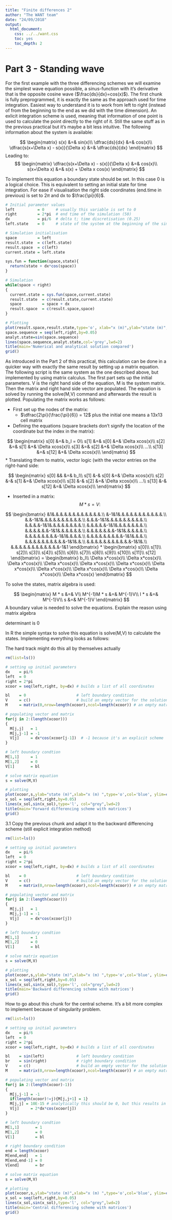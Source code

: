 ```yaml
---
title: "Finite differences 2"
author: "The WANT team"
date: "24/09/2018"
output:
  html_document:
    css: ../../want.css
    toc: yes
    toc_depth: 2
---
```

<!-- include the hint.js -->
<script src="../../hints.js"></script>

# Part 3 - Standing wave
For the first example with the three differencing schemes we will examine the simplest wave equation possible, a sinus-function with it's derivative that is the opposite cosine wave ($\frac{ds}{dx}=cos(x)$). The first chunk is fully preprogrammed, it is exactly the same as the approach used for time integration. Easiest way to understand it is to work from left to right (instead of from the beginning to the end as we did with the time dimension). An exlicit integration scheme is used, meaning that information of one point is used to calculate the point directly to the right of it. Still the same stuff as in the previous practical but it's maybe a bit less intuitive. The following information about the system is available:

$$
\begin{matrix}
s(x) &=& sin(x)\\
\dfrac{ds}{dx} &=& cos(x)\\
\dfrac{s(x+\Delta x) - s(x)}{\Delta x} &=& \dfrac{ds}{dx}
\end{matrix}
$$
Leading to:
$$
\begin{matrix}
\dfrac{s(x+\Delta x) - s(x)}{\Delta x} &=& cos(x)\\
s(x+\Delta x) &=& s(x) + \Delta x cos(x)
\end{matrix}
$$

To implement this equation a boundary state should be set. In this case 0 is a logical choice. This is equivalent to setting an initial state for time integration. For ease if visualisation the right side coordinates (end.time in previous) is set to $2\pi$ and dx to $\frac{\pi}{6}$.  

```r
# Initial parameter values
left          = 0     # usually this variable is set to 0
right         = 2*pi  # end time of the simulation (50)
dx            = pi/6  # delta t; time discretisation (0.25)
left.state    = 0     # state of the system at the beginning of the simulation

# Simulation initialisation
space         = left
result.state  = c(left.state)
result.space  = c(left)
current.state = left.state

sys.fun = function(space,state){
  return(state + dx*cos(space))
}

# Simulation
while(space < right)
{
  current.state = sys.fun(space,current.state)
  result.state  = c(result.state,current.state)
  space         = space + dx
  result.space  = c(result.space,space)
}

# Plotting
plot(result.space,result.state,type='o', xlab="x (m)",ylab="state (m)", ylim = c(-1.5,1.5), col="blue")
space.sequence = seq(left,right,by=0.05)
analyt.state=sin(space.sequence)
lines(space.sequence,analyt.state,col='grey',lwd=2)
title(main='Numerical and analytical solution compared')
grid()
```

As introduced in the Part 2 of this practical, this calculation can be done in a quicker way with exactly the same result by setting up a matrix equation. The following script is the same system as the one described above, but implemented by using matrix calculus. The first part sets up the initial parameters. V is the right hand side of the equation, M is the system matrix. Then the matrix and right hand side vector are populated. The equation is solved by running the solve(M,V) command and afterwards the result is plotted. Populating the matrix works as follows:

* First set up the nodes of the matrix:
  * $\dfrac{2\pi}{\frac{\pi}{6}} = 12$ plus the initial one means a 13x13 cell matrix
* Defining the equations (square brackets don't signify the location of the coordinate but the index in the matrix):

$$
\begin{matrix}
s[0]  &=& b_l = 0\\
s[1]  &=& s[0]  &+& \Delta xcos(x)\\
s[2]  &=& s[1]  &+& \Delta xcos(x)\\
s[3]  &=& s[2]  &+& \Delta xcos(x)\\
...\\
s[13] &=& s[12] &+& \Delta xcos(x)\\
\end{matrix}
$$
* Translating them to matrix, vector logic (with the vector entries on the right-hand side:

$$
\begin{matrix}
s[0]  && &=& b_l\\
s[1]  &-& s[0]  &=& \Delta xcos(x)\\
s[2]  &-& s[1]  &=& \Delta xcos(x)\\
s[3]  &-& s[2]  &=& \Delta xcos(x)\\
...\\
s[13] &-& s[12] &=& \Delta xcos(x)\\
\end{matrix}
$$

* Inserted in a matrix:
$$ 
M * s = V:
$$


$$
\begin{bmatrix}
 &1&.&.&.&.&.&.&.&.&.&.&.&.\\
&-1&1&.&.&.&.&.&.&.&.&.&.&.\\
&.&-1&1&.&.&.&.&.&.&.&.&.&.\\
&.&.&-1&1&.&.&.&.&.&.&.&.&.\\
&.&.&.&-1&1&.&.&.&.&.&.&.&.\\
&.&.&.&.&-1&1&.&.&.&.&.&.&.\\
&.&.&.&.&.&-1&1&.&.&.&.&.&.\\
&.&.&.&.&.&.&-1&1&.&.&.&.&.\\
&.&.&.&.&.&.&.&-1&1&.&.&.&.\\
&.&.&.&.&.&.&.&.&-1&1&.&.&.\\
&.&.&.&.&.&.&.&.&.&-1&1&.&.\\
&.&.&.&.&.&.&.&.&.&.&-1&1&.\\
&.&.&.&.&.&.&.&.&.&.&.&-1&1
\end{bmatrix}
* 
\begin{bmatrix}
s[0]\\ 
s[1]\\ 
s[2]\\ 
s[3]\\ 
s[4]\\ 
s[5]\\ 
s[6]\\ 
s[7]\\ 
s[8]\\ 
s[9]\\ 
s[10]\\ 
s[11]\\ 
s[12]
\end{bmatrix}
= 
\begin{bmatrix}
b_l\\ 
\Delta x*cos(x)\\ 
\Delta x*cos(x)\\ 
\Delta x*cos(x)\\ 
\Delta x*cos(x)\\ 
\Delta x*cos(x)\\ 
\Delta x*cos(x)\\ 
\Delta x*cos(x)\\ 
\Delta x*cos(x)\\ 
\Delta x*cos(x)\\ 
\Delta x*cos(x)\\ 
\Delta x*cos(x)\\ 
\Delta x*cos(x) 
\end{bmatrix}
$$

To solve the states, matrix algebra is used:

$$
\begin{matrix}
M * s &=& V\\
M^{-1}M * s &=& M^{-1}V\\
I * s &=& M^{-1}V\\
s &=& M^{-1}V
\end{matrix}
$$
<span class="question">
A boundary value is needed to solve the equations. Explain the reason using matrix algebra
</span>

<span class="answer">
determinant is 0
</span>

In R the simple syntax to solve this equation is solve(M,V) to calculate the states. Implementing everything looks as follows:

<span class="comment"> The hard track might do this all by themselves actually</span>

```r
rm(list=ls()) 

# setting up initial parameters
dx    = pi/6
left  = 0
right = 2*pi
xcoor = seq(left,right, by=dx) # builds a list of all coordinates

bl    = 0                      # left boundary condition
V     = c()                    # build an empty vector for the solutions
M     = matrix(0,nrow=length(xcoor),ncol=length(xcoor)) # an empty matrix for the differencing scheme

# populating vector and matrix
for(j in 2:(length(xcoor)))
{
  M[j,j]   = 1
  M[j,j-1] = -1
  V[j]     = dx*cos(xcoor[j-1])  # -1 because it's an explicit scheme
}

# left boundary condtion
M[1,1]     = 1
M[1,2]     = 0
V[1]       = bl

# solve matrix equation
s = solve(M,V)

# plotting
plot(xcoor,s,ylab="state (m)",xlab="x (m) ",type='o',col='blue', ylim=c(-1.5,1.5)) # numerical approximation
x_sol = seq(left,right,by=0.05)
lines(x_sol,sin(x_sol),type='l', col="grey",lwd=2)
title(main='Forward differencing scheme with matrices')
grid()
```

<span class="question">
3.1 Copy the previous chunk and adapt it to the backward differencing scheme (still explicit integration method)
</span>

<span class="answer">
```r
rm(list=ls()) 

# setting up initial parameters
dx    = pi/6
left  = 0
right = 2*pi
xcoor = seq(left,right, by=dx) # builds a list of all coordinates

bl    = 0                      # left boundary condition
V     = c()                    # build an empty vector for the solutions
M     = matrix(0,nrow=length(xcoor),ncol=length(xcoor)) # an empty matrix for the differencing scheme

# populating vector and matrix
for(j in 2:(length(xcoor)))
{
  M[j,j]   = 1
  M[j,j-1] = -1
  V[j]     = dx*cos(xcoor[j])
}

# left boundary condtion
M[1,1]     = 1
M[1,2]     = 0
V[1]       = bl

# solve matrix equation
s = solve(M,V)

# plotting
plot(xcoor,s,ylab="state (m)",xlab="x (m) ",type='o',col='blue', ylim=c(-1.5,1.5)) # numerical approximation
x_sol = seq(left,right,by=0.05)
lines(x_sol,sin(x_sol),type='l', col="grey",lwd=2)
title(main='Backward differencing scheme with matrices')
grid()
```
</class>


<span class="comment">
How to go about this chunk for the central scheme. It's a bit more complex to implement because of singularity problem.

```r
rm(list=ls()) 

# setting up initial parameters
dx    = pi/6
left  = 0
right = 2*pi
xcoor = seq(left,right, by=dx) # builds a list of all coordinates

bl    = sin(left)              # left boundary condition
br    = sin(right)             # right boundary condition
V     = c()                    # build an empty vector for the solutions
M     = matrix(0,nrow=length(xcoor),ncol=length(xcoor)) # an empty matrix for the differencing scheme

# populating vector and matrix
for(j in 2:(length(xcoor)-1))
{
  M[j,j-1] = -1
  if(length(xcoor)!=j){M[j,j+1] = 1}
  M[j,j] = 10E-15 # analytically this should be 0, but this results in a singular matrix that,by defenition is ininvertable. This means that an analytical solution does not exist anymore
  V[j]     = 2*dx*cos(xcoor[j])
}

# left boundary condtion
M[1,1]       = 1
M[1,2]       = 0
V[1]         = bl

# right boundary condition
end = length(xcoor)
M[end,end]   = 1
M[end,end-1] = 0
V[end]       = br

# solve matrix equation
s = solve(M,V)

# plotting
plot(xcoor,s,ylab="state (m)",xlab="x (m) ",type='o',col='blue', ylim=c(-1.5,1.5)) # numerical approximation
x_sol = seq(left,right,by=0.05)
lines(x_sol,sin(x_sol),type='l', col="grey",lwd=2)
title(main='Central differencing scheme with matrices')
grid()
```
</span>